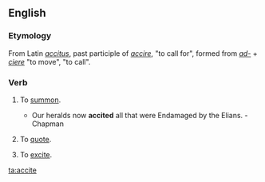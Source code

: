 ==English==
===Etymology===
From Latin ''[[accitus]]'', past participle of ''[[accire]]'', "to call for", formed from ''[[ad-]]'' + ''[[ciere]]'' "to move", "to call".

===Verb===
{{en-verb|accit|ing}}

# {{transitive}} {{obsolete}} To [[summon]].
#* Our heralds now '''accited''' all that were Endamaged by the Elians. - Chapman
# {{transitive}} {{obsolete}} To [[quote]].
# {{transitive}} {{obsolete}} To [[excite]].

[[ta:accite]]